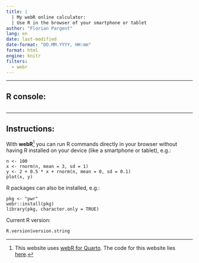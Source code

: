 ```yaml
---
title: |
  | My webR online calculator:
  | Use R in the browser of your smartphone or tablet
author: "Florian Pargent"
lang: en
date: last-modified
date-format: "DD.MM.YYYY, HH:mm"
format: html
engine: knitr
filters:
  - webr
---
```


---

## R console:

```webr-r

```

---

## Instructions:

With **webR**[^1] you can run R commands directly in your browser without having R installed on your device (like a smartphone or tablet), e.g.:

```webr-r
n <- 100
x <- rnorm(n, mean = 3, sd = 1)
y <- 2 + 0.5 * x + rnorm(n, mean = 0, sd = 0.1)
plot(x, y)
```

R packages can also be installed, e.g.:
```webr-r
pkg <- "pwr"
webr::install(pkg)
library(pkg, character.only = TRUE)
```

Current R version:
```r
R.version$version.string
```

[^1]: This website uses [webR for Quarto](https://github.com/coatless/quarto-webr). The code for this website lies [here](https://github.com/FlorianPargent/webr_quarto).
